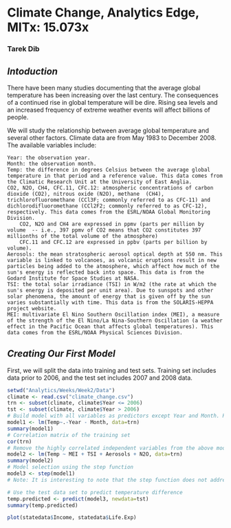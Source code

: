 Climate Change, Analytics Edge, MITx: 15.073x
========================================================
### Tarek Dib

## *Intoduction*
There have been many studies documenting that the average global temperature has been increasing over the last century. The consequences of a continued rise in global temperature will be dire. Rising sea levels and an increased frequency of extreme weather events will affect billions of people.

We will study the relationship between average global temperature and several other factors. Climate data are from May 1983 to December 2008. The available variables include:

    Year: the observation year.
    Month: the observation month.
    Temp: the difference in degrees Celsius between the average global temperature in that period and a reference value. This data comes from the Climatic Research Unit at the University of East Anglia.
    CO2, N2O, CH4, CFC.11, CFC.12: atmospheric concentrations of carbon dioxide (CO2), nitrous oxide (N2O), methane  (CH4), trichlorofluoromethane (CCl3F; commonly referred to as CFC-11) and dichlorodifluoromethane (CCl2F2; commonly referred to as CFC-12), respectively. This data comes from the ESRL/NOAA Global Monitoring Division.
        CO2, N2O and CH4 are expressed in ppmv (parts per million by volume  -- i.e., 397 ppmv of CO2 means that CO2 constitutes 397 millionths of the total volume of the atmosphere)
        CFC.11 and CFC.12 are expressed in ppbv (parts per billion by volume). 
    Aerosols: the mean stratospheric aerosol optical depth at 550 nm. This variable is linked to volcanoes, as volcanic eruptions result in new particles being added to the atmosphere, which affect how much of the sun's energy is reflected back into space. This data is from the Godard Institute for Space Studies at NASA.
    TSI: the total solar irradiance (TSI) in W/m2 (the rate at which the sun's energy is deposited per unit area). Due to sunspots and other solar phenomena, the amount of energy that is given off by the sun varies substantially with time. This data is from the SOLARIS-HEPPA project website.
    MEI: multivariate El Nino Southern Oscillation index (MEI), a measure of the strength of the El Nino/La Nina-Southern Oscillation (a weather effect in the Pacific Ocean that affects global temperatures). This data comes from the ESRL/NOAA Physical Sciences Division.


## *Creating Our First Model*
First, we will split the data into training and test sets. Training set includes data prior to 2006, and the test set includes 2007 and 2008 data.
```r
setwd("Analytics/Weeks/Week2/Data")
climate <- read.csv("climate_change.csv")
trn <- subset(climate, climate$Year <= 2006)
tst <- subset(climate, climate$Year > 2006)
# Build model with all variables as predictors except Year and Month. Response is Temp
model1 <- lm(Temp~.-Year - Month, data=trn)
summary(model1)
# Correlation matrix of the training set
cor(trn)
# Remove the highly correlated independent variables from the above mode. These variables accordingto the correlation matrix are: CO2, CH4, CFC.12, CFC.11. Thus build a model with the following variables: MEI, TSI, Aerosols, N2O
model2 <- lm(Temp ~ MEI + TSI + Aerosols + N2O, data=trn)
summary(model2)
# Model selection using the step function
model3 <- step(model1)
# Note: It is interesting to note that the step function does not address the collinearity of the variables, except that adding highly correlated variables will not improve the R2 significantly. The consequence of this is that the step function will not necessarily produce a very interpretable model - just a model that has balanced quality and simplicity for a particular weighting of quality and simplicity (AIC).

# Use the test data set to predict temperature difference
temp.predicted <- predict(model3, newdata=tst)
summary(temp.predicted)
```




```r
plot(statedata$Income, statedata$Life.Exp)
```

